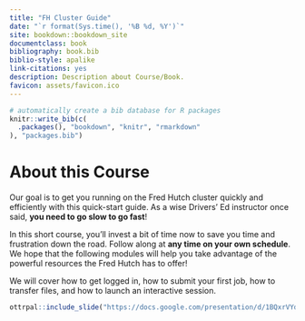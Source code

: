 ```yaml
---
title: "FH Cluster Guide"
date: "`r format(Sys.time(), '%B %d, %Y')`"
site: bookdown::bookdown_site
documentclass: book
bibliography: book.bib
biblio-style: apalike
link-citations: yes
description: Description about Course/Book.
favicon: assets/favicon.ico
---
```


```r
# automatically create a bib database for R packages
knitr::write_bib(c(
  .packages(), "bookdown", "knitr", "rmarkdown"
), "packages.bib")
```

# About this Course {-}

Our goal is to get you running on the Fred Hutch cluster quickly and efficiently with this quick-start guide. As a wise Drivers' Ed instructor once said, **you need to go slow to go fast**! 

In this short course, you'll invest a bit of time now to save you time and frustration down the road. Follow along at **any time on your own schedule**. We hope that the following modules will help you take advantage of the powerful resources the Fred Hutch has to offer!

We will cover how to get logged in, how to submit your first job, how to transfer files, and how to launch an interactive session.

```r
ottrpal::include_slide("https://docs.google.com/presentation/d/1BQxrVYdKZTbpCaF-i_q9w7s9x034lEXpQZDU-Sl09cs/edit#slide=id.gff2211b72f_1_88")
```

<!-- we would rather folks waste computing resources than not use it at all! -->

